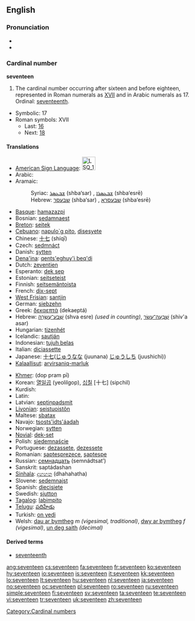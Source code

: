 ==English==

===Pronunciation===
* {{audio|en-us-seventeen.ogg|Audio (US)}}
* {{rhymes|iːn}}

===Cardinal number===
'''seventeen'''

# The cardinal number occurring after sixteen and before eighteen, represented in Roman numerals as [[XVII]] and in Arabic numerals as 17.  Ordinal: [[seventeenth]].
* Symbolic: 17
* Roman symbols: XVII
** Last: [[sixteen|16]]
** Next: [[eighteen|18]]

====Translations====
{{top}}
* [[American Sign Language]]: [[Image:LSQ 17.jpg|35px]]
* Arabic: {{Arab|[[سبعة عشر]]}} {{IPAchar|(sábʕaʈ ʕášar)}}
* Aramaic:
*: Syriac: [[ܫܒܥܣܪ]] (shba‘sar) {{m}}, [[ܫܒܥܣܪܐ]] (shba‘esrē) {{f}}
*: Hebrew: [[שבעסר]] (shba‘sar) {{m}}, [[שבעסרא]] (shba‘esrē) {{f}}
* [[Basque]]: [[hamazazpi]]
* Bosnian: [[sedamnaest]]
* [[Breton]]: [[seitek]]
* [[Cebuano]]: [[napulo`g pito]], [[disesyete]]
* Chinese: [[十七]] (shíqī)
* Czech: [[sedmnáct]]
* Danish: [[sytten]]
* [[Dena'ina]]: [[qents'eghuy'i beq'di]]
* Dutch: [[zeventien]] {{f}}
* Esperanto: [[dek sep]]
* Estonian: [[seitseteist]]
* Finnish: [[seitsemäntoista]]
* French: [[dix-sept]] {{m}}
* [[West Frisian]]: [[santjin]]
* German: [[siebzehn]] {{f}}
* Greek: [[δεκαεπτά]] (dekaeptá)
* Hebrew: [[שבע עשרה|שְׁבַע־עֶשְׂרֵה]] (shva esre) {{f}} ''(used in counting)'', [[שבעה עשר|שִׁבְעָה־עָשָׂר]] (shiv'a asar) {{m}}
* Hungarian: [[tizenhét]]
* Icelandic: [[sautján]]
* Indonesian: [[tujuh belas]]
* Italian: [[diciassette]]
* Japanese: [[十七]]([[じゅうなな]] (juunana) [[じゅうしち]] (juushichi))
* [[Kalaallisut]]: [[arvirsaniq-marluk]]
{{mid}}
* [[Khmer]]: {{Khmr|[[ដប់ប្រាំពីរ]]}} (dop pram pī)
* Korean: [[열일곱]] (yeolilgop), [[십칠]] [十七] (sipchil)
* Kurdish: {{KUchar|[[حه‌ڤده‌]]}}
* Latin: {{t-|la|septendecim}}
* Latvian: [[septiņpadsmit]]
* [[Livonian]]: [[seistuoistõn]]
* Maltese: [[sbatax]]
* Navajo: [[tsosts'idts'áadah]]
* Norwegian: [[sytten]]
* [[Novial]]: [[dek-set]]
* Polish: [[siedemnaście]]
* Portuguese: [[dezassete]], [[dezessete]]
* Romanian: [[şaptesprezece]], [[şapteşpe]] {{italbrac|informal}}
* Russian: [[семнадцать]] (semnádtsat’)
* Sanskrit: saptádashan
* [[Sinhala]]: [[දහහත]] (dhahahatha)
* Slovene: [[sedemnajst]]
* Spanish: [[diecisiete]]
* Swedish: [[sjutton]]
* [[Tagalog]]: [[labimpito]]
* [[Telugu]]: [[పదిహేడు]]
* Turkish: [[on yedi]]
* Welsh: [[dau ar bymtheg]] ''m (vigesimal, traditional)'', [[dwy ar bymtheg]] ''f (vigesimal)'', [[un deg saith]] ''(decimal)''
{{bottom}}

====Derived terms====
* [[seventeenth]]

[[Category:Cardinal numbers]]

[[ang:seventeen]]
[[cs:seventeen]]
[[fa:seventeen]]
[[fr:seventeen]]
[[ko:seventeen]]
[[hy:seventeen]]
[[io:seventeen]]
[[is:seventeen]]
[[it:seventeen]]
[[kk:seventeen]]
[[lo:seventeen]]
[[lt:seventeen]]
[[hu:seventeen]]
[[nl:seventeen]]
[[ja:seventeen]]
[[no:seventeen]]
[[oc:seventeen]]
[[pl:seventeen]]
[[ro:seventeen]]
[[ru:seventeen]]
[[simple:seventeen]]
[[fi:seventeen]]
[[sv:seventeen]]
[[ta:seventeen]]
[[te:seventeen]]
[[vi:seventeen]]
[[tr:seventeen]]
[[uk:seventeen]]
[[zh:seventeen]]